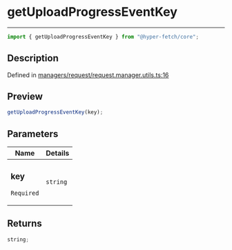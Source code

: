 # getUploadProgressEventKey

<div class="api-docs__separator" data-reactroot="">

---

</div><div class="api-docs__import" data-reactroot="">

```ts
import { getUploadProgressEventKey } from "@hyper-fetch/core";
```

</div><div class="api-docs__section">

## Description

</div><div class="api-docs__description"><span class="api-docs__do-not-parse">

</span></div><p class="api-docs__definition">

Defined in
[managers/request/request.manager.utils.ts:16](https://github.com/BetterTyped/hyper-fetch/blob/c3e2c45/packages/core/src/managers/request/request.manager.utils.ts#L16)

</p><div class="api-docs__section">

## Preview

</div><div class="api-docs__preview fn">

```ts
getUploadProgressEventKey(key);
```

</div><div class="api-docs__section">

## Parameters

</div>
<div class="api-docs__parameters">
<table>
<thead><tr><th>Name</th><th>Details</th></tr></thead>
<tbody><tr param-data="key"><td class="api-docs__param-name required">

### key

`Required`

</td><td class="api-docs__param-type">

`string`

</td></tr></tbody></table></div><div class="api-docs__section">

## Returns

</div><div class="api-docs__returns">

```ts
string;
```

</div>
